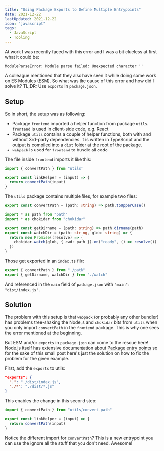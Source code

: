 ```yaml
---
title: "Using Package Exports to Define Multiple Entrypoints"
date: 2021-12-22
lastUpdated: 2021-12-22
icon: "javascript"
tags:
  - JavaScript
  - Tooling
---
```


At work I was recently faced with this error and I was a bit clueless at first what it could be:

```shell
ModuleParseError: Module parse failed: Unexpected character ''
```

A colleague mentioned that they also have seen it while doing some work on ES Modules (ESM). So what was the cause of this error and how did I solve it? TL;DR: Use `exports` in `package.json`.

## Setup

So in short, the setup was as following:

- Package `frontend` imported a helper function from package `utils`. `frontend` is used in client-side code, e.g. React
- Package `utils` contains a couple of helper functions, both with and without 3rd-party dependencies. It is written in TypeScript and the output is compiled into a `dist` folder at the root of the package.
- `webpack` is used for `frontend` to bundle all code

The file inside `frontend` imports it like this:

```js title=frontend/src/link.js
import { convertPath } from "utils"

export const linkHelper = (input) => {
  return convertPath(input)
}
```

The `utils` package contains multiple files, for example two files:

```ts title=utils/src/convert-path.ts
export const convertPath = (path: string) => path.toUpperCase()
```

```ts title=utils/src/watch.ts
import * as path from "path"
import * as chokidar from "chokidar"

export const getDirname = (path: string) => path.dirname(path)
export const watchDir = (path: string, glob: string) => {
  return new Promise((resolve) => {
    chokidar.watch(glob, { cwd: path }).on("ready", () => resolve())
  })
}
```

Those get exported in an `index.ts` file:

```ts title=utils/src/index.ts
export { convertPath } from "./path"
export { getDirname, watchDir } from "./watch"
```

And referenced in the `main` field of `package.json` with `"main": "dist/index.js"`.

## Solution

The problem with this setup is that `webpack` (or probably any other bundler) has problems tree-shaking the Node.js and `chokidar` bits from `utils` when you only import `convertPath` in the `frontend` package. This is why one sees the error mentioned at the beginning.

But ESM and/or `exports` in `package.json` can come to the rescue here! Node.js itself has extensive documentation about [Package entry points](https://nodejs.org/api/packages.html#package-entry-points) so for the sake of this small post here's just the solution on how to fix the problem for the given example.

First, add the `exports` to utils:

```json title=utils/package.json
"exports": {
  ".": "./dist/index.js",
  "./*": "./dist/*.js"
}
```

This enables the change in this second step:

```js title=frontend/src/link.js highlight=1
import { convertPath } from "utils/convert-path"

export const linkHelper = (input) => {
  return convertPath(input)
}
```

Notice the different import for `convertPath`? This is a new entrypoint you can use the ignore all the stuff that you don't need. Awesome!
